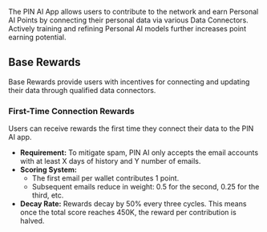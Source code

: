 The PIN AI App allows users to contribute to the network and earn Personal AI Points by connecting their personal data via various Data Connectors. Actively training and refining Personal AI models further increases point earning potential.

## Base Rewards

Base Rewards provide users with incentives for connecting and updating their data through qualified data connectors.

### First-Time Connection Rewards

Users can receive rewards the first time they connect their data to the PIN AI app.

- **Requirement:** To mitigate spam, PIN AI only accepts the email accounts with at least X days of history and Y number of emails.
- **Scoring System:**
    - The first email per wallet contributes 1 point.
    - Subsequent emails reduce in weight: 0.5 for the second, 0.25 for the third, etc.
- **Decay Rate:** Rewards decay by 50% every three cycles. This means once the total score reaches 450K, the reward per contribution is halved.
